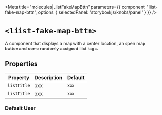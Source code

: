 
<Meta
  title="molecules|LiistFakeMapBttn"
  parameters={{
    component: "liist-fake-map-bttn",
    options: { selectedPanel: "storybookjs/knobs/panel" }
  }}
/>

# `<liist-fake-map-bttn>`

A component that displays a map with a center location, an open map button and some randomly assigned liist-tags.

## Properties

| Property           | Description                                                    | Default     |
| ------------------ | -------------------------------------------------------------- | ----------- |
| `listTitle`        | xxx  | `xxx` |
| `listTitle`        | xxx  | `xxx` |

### Default User
<Preview>
  <liist-fake-map-bttn></liist-fake-map-bttn>
  <liist-fake-map-bttn listTitle="some random title"></liist-fake-map-bttn>
  <liist-fake-map-bttn listTitle="some random title 2"></liist-fake-map-bttn>
  <liist-fake-map-bttn listTitle="some random title 2" theme="viiolet80" icon="ufo"></liist-fake-map-bttn>
</Preview>

<!--

<Preview>
  <liist-fake-map-bttn listTitle="hello" lat="13.404954" lng="52.520008" theme="hotii"></liist-fake-map-bttn>
  <liist-fake-map-bttn listTitle="hello" lat="13.404954" lng="52.520008" theme="viiolet"></liist-fake-map-bttn>
  <liist-fake-map-bttn listTitle="hello" lat="13.404954" lng="52.520008"></liist-fake-map-bttn>
</Preview>

<Preview>
  <liist-fake-map-bttn listTitle="hello2asd" lat="13.404954" lng="52.520008"></liist-fake-map-bttn>
  <liist-fake-map-bttn listTitle="hello2asd" lat="13.404954" lng="52.520008"></liist-fake-map-bttn>
  <liist-fake-map-bttn listTitle="hello2asd" lat="13.404954" lng="52.520008"></liist-fake-map-bttn>
</Preview>


<Preview>
  <liist-fake-map-bttn listTitle="hello3" lat="13.404954" lng="52.520008"></liist-fake-map-bttn>
  <liist-fake-map-bttn listTitle="hello3" lat="13.404954" lng="52.520008"></liist-fake-map-bttn>
  <liist-fake-map-bttn listTitle="hello3" lat="13.404954" lng="52.520008"></liist-fake-map-bttn>
</Preview>


<Preview>
  <liist-fake-map-bttn listTitle="hello3" lat="13.404954" lng="52.520008"></liist-fake-map-bttn>
</Preview> -->
